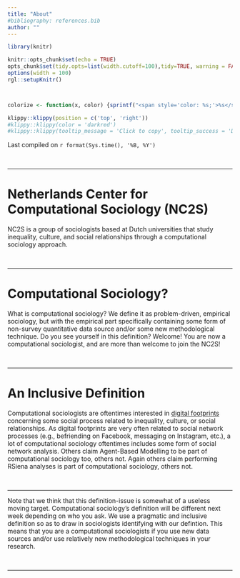 ```yaml
---
title: "About"
#bibliography: references.bib
author: ""
---
```




```r
library(knitr)

knitr::opts_chunk$set(echo = TRUE)
opts_chunk$set(tidy.opts=list(width.cutoff=100),tidy=TRUE, warning = FALSE, message = FALSE,comment = "#>", cache=TRUE, class.source=c("test"), class.output=c("test2"))
options(width = 100)
rgl::setupKnitr()



colorize <- function(x, color) {sprintf("<span style='color: %s;'>%s</span>", color, x) }

```

```r
klippy::klippy(position = c('top', 'right'))
#klippy::klippy(color = 'darkred')
#klippy::klippy(tooltip_message = 'Click to copy', tooltip_success = 'Done')
```

Last compiled on `r format(Sys.time(), '%B, %Y')`

<br>

----

# Netherlands Center for Computational Sociology (NC2S)
NC2S is a group of sociologists based at Dutch universities that study inequality, culture, and social relationships through a computational sociology approach. 

<br>

----

# Computational Sociology?
What is computational sociology? We define it as problem-driven, empirical sociology, but with the empirical part specifically containing some form of non-survey quantitative data source and/or some new methodological technique. Do you see yourself in this definition? Welcome! You are now a computational sociologist, and are more than welcome to join the NC2S!

<br>

----

# An Inclusive Definition
Computational sociologists are oftentimes interested in [digital footprints](https://jochemtolsma.github.io/SNA-4-Social-Scientists/webintro.html) concerning some social process related to inequality, culture, or social relationships. As digital footprints are very often related to social network processes (e.g., befriending on Facebook, messaging on Instagram, etc.), a lot of computational sociology oftentimes includes some form of social network analysis. Others claim Agent-Based Modelling to be part of computational sociology too, others not. Again others claim performing RSiena analyses is part of computational sociology, others not. 

<br>

----

Note that we think that this definition-issue is somewhat of a useless moving target. Computational sociology’s definition will be different next week depending on who you ask. We use a pragmatic and inclusive definition so as to draw in sociologists identifying with our defintion. This means that you are a computational sociologists if you use new data sources and/or use relatively new methodological techniques in your research.

<br>

----




